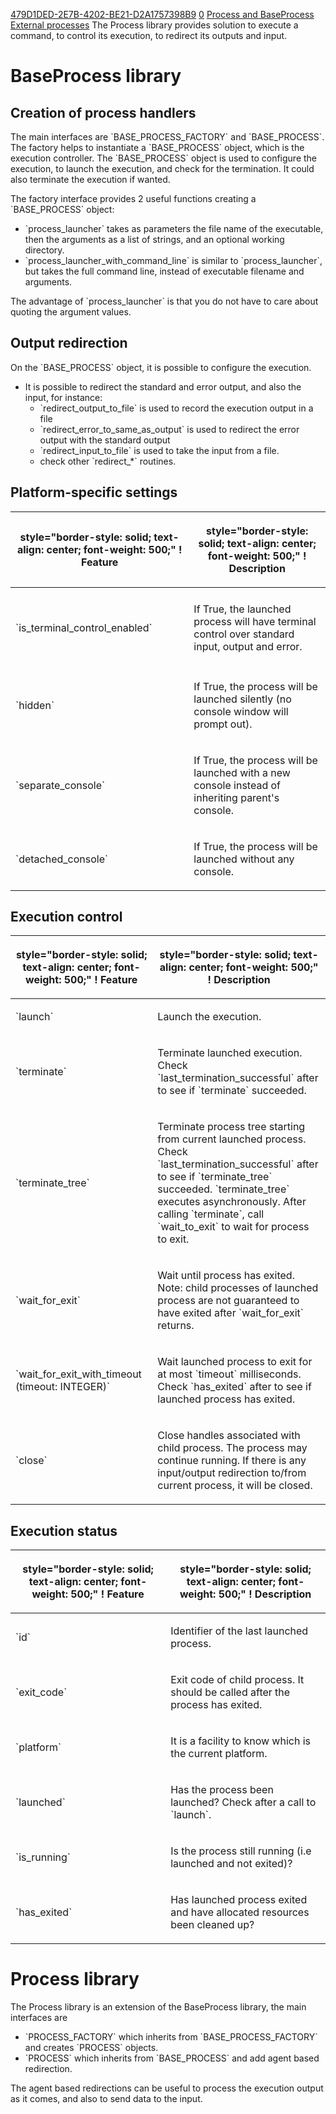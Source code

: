 [[Property:uuid|479D1DED-2E7B-4202-BE21-D2A1757398B9]]
[[Property:weight|0]]
[[Property:title|Process and BaseProcess]]
[[Property:link_title|External processes]]
The Process library provides solution to execute a command, to control its execution, to redirect its outputs and input.

{{Note|Since version 17.01, there is a SCOOP-capable library BaseProcess that does not yet have all functionalities of the Process library.}}

= BaseProcess library =
{{Warning|This solution supports all kind of concurrency (none, thread, and SCOOP), but does not yet offer all the functionalities of the previous Process library. It is recommended to use BaseProcess, unless you badly need the missing features.}}

== Creation of process handlers ==
The main interfaces are `BASE_PROCESS_FACTORY` and `BASE_PROCESS`. The factory helps to instantiate a `BASE_PROCESS` object, which is the execution controller. The `BASE_PROCESS` object is used to configure the execution, to launch the execution, and check for the termination. It could also terminate the execution if wanted.

The factory interface provides 2 useful functions creating a `BASE_PROCESS` object:
* `process_launcher` takes as parameters the file name of the executable, then the arguments as a list of strings, and an optional working directory.
* `process_launcher_with_command_line` is similar to `process_launcher`, but takes the full command line, instead of executable filename and arguments.
The advantage of `process_launcher` is that you do not have to care about quoting the argument values.

== Output redirection ==
On the `BASE_PROCESS` object, it is possible to configure the execution. 
* It is possible to redirect the standard and error output, and also the input, for instance:
** `redirect_output_to_file` is used to record the execution output in a file
** `redirect_error_to_same_as_output` is used to redirect the error output with the standard output
** `redirect_input_to_file` is used to take the input from a file.
** check other `redirect_*` routines.

== Platform-specific settings ==

{| class="wikitable" style="width: auto; margin: 0px auto;"
|-
! style="border-style: solid; text-align: center; font-weight: 500;" ! Feature
! style="border-style: solid; text-align: center; font-weight: 500;" ! Description
|-
| colspan="2" | {{Caution|Only for Unix}}
|-
| `is_terminal_control_enabled` || If True, the launched process will have terminal control over standard input, output and error. {{Note|Has effect only when `is_launched_in_new_process_group` is True.}}
|-
| colspan="2" | {{Caution|Only for Windows}}
|-
| `hidden` || If True, the process will be launched silently (no console window will prompt out).
|-
| `separate_console` || If True, the process will be launched with a new console instead of inheriting parent's console.
|-
| `detached_console` || If True, the process will be launched without any console.
|}

== Execution control ==
{| class="wikitable" style="width: auto; margin: 0px auto;"
|-
! style="border-style: solid; text-align: center; font-weight: 500;" ! Feature
! style="border-style: solid; text-align: center; font-weight: 500;" ! Description
|-
| `launch` || Launch the execution.
|-
| `terminate` ||  Terminate launched execution. Check `last_termination_successful` after to see if `terminate` succeeded. {{Note|`terminate` executes asynchronously. After calling `terminate`, call `wait_to_exit' to wait for process to exit.}}
|-
| `terminate_tree` || Terminate process tree starting from current launched process. Check `last_termination_successful` after to see if `terminate_tree` succeeded. `terminate_tree` executes asynchronously. After calling `terminate`, call `wait_to_exit` to wait for process to exit. {{Note|On Unix, this feature can terminate whole process tree only when `is_launched_in_new_process_group` is set to True before new process is launched.}}
|-
| `wait_for_exit` || Wait until process has exited. Note: child processes of launched process are not guaranteed to have exited after `wait_for_exit` returns.
|-
| `wait_for_exit_with_timeout (timeout: INTEGER)` || Wait launched process to exit for at most `timeout` milliseconds. Check `has_exited` after to see if launched process has exited. {{Note|Child processes of launched process are not guaranteed to have exited even if `has_exited` is `True` after `wait_for_exit_with_timeout`.}}
|-
| `close` || Close handles associated with child process. The process may continue running. If there is any input/output redirection to/from current process, it will be closed.
|}

== Execution status ==
{| class="wikitable" style="width: auto; margin: 0px auto;"
|-
! style="border-style: solid; text-align: center; font-weight: 500;" ! Feature
! style="border-style: solid; text-align: center; font-weight: 500;" ! Description
|-
| `id` || Identifier of the last launched process.
|-
| `exit_code`|| Exit code of child process. It should be called after the process has exited.
|-
| `platform` || It is a facility to know which is the current platform.
|-
| `launched` || Has the process been launched? Check after a call to `launch`.
|-
| `is_running` || Is the process still running (i.e launched and not exited)?
|-
| `has_exited` || Has launched process exited and have allocated resources been cleaned up?
|}

= Process library =
{{Warning|WARNING: This solution requires multi-threading. In other concurrency modes (none and SCOOP), your project will compile fine but at the execution, it can not be used since your system is not thread-capable.}}

The Process library is an extension of the BaseProcess library, the main interfaces are
* `PROCESS_FACTORY` which inherits from `BASE_PROCESS_FACTORY` and creates `PROCESS` objects.
* `PROCESS` which inherits from `BASE_PROCESS` and add agent based redirection.
The agent based redirections can be useful to process the execution output as it comes, and also to send data to the input.

